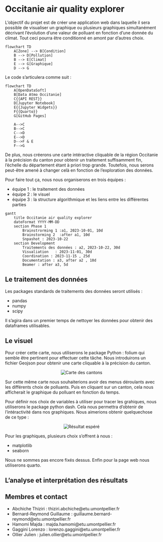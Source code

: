 # Occitanie air quality explorer
L'objectif du projet est de créer une application web dans laquelle il sera possible de visualiser un graphique ou plusieurs graphiques simultanément décrivant l'évolution d'une valeur de polluant en fonction d'une donnée du climat. Tout ceci pourra être conditionné en amont par d'autres choix.

```mermaid
flowchart TD
    A[Zone] --> B[Condition]
    B --> D[Pollution]
    B --> E[Climat]
    E --> G[Graphique]
    D --> G
```
Le code s'articulera comme suit :

```mermaid
flowchart TD
    A[OpenDataSoft]
    B[Data Atmo Occitanie]
    C{{API REST}}
    D[Jupyter Notebook]
    E{{Jupyter Widgets}}
    F{{Quarto}}
    G[GitHub Pages]

    A-->C
    B-->C
    C-->D
    E-->D
    D-->F & E
    F-->G
```

De plus, nous créerons une carte intéractive cliquable de la région Occitanie à la précision du canton pour obtenir un traitement suffisamment fin, l'échelle du département étant à priori trop grande. Toutefois, nous serons peut-être amené à changer celà en fonction de l'exploration des données. 

Pour faire tout ça, nous nous organiserons en trois équipes : 

* équipe 1 : le traitement des données  
* équipe 2 : le visuel  
* équipe 3 : la structure algorithmique et les liens entre les différentes parties  


```mermaid
gantt
    title Occitanie air quality explorer
    dateFormat YYYY-MM-DD
    section Phase 1
        Brainstrorming 1 :a1, 2023-10-01, 10d
        Brainstorming 2  :after a1, 10d
        Snpashot : 2023-10-22
    section Development
        Traitements des données : a2, 2023-10-22, 30d
        Visualiation   : 2023-11-01, 30d
        Coordination : 2023-11-15 , 25d
        Documentation : a3, after a2 , 10d
        Beamer : after a3, 5d
```

## Le traitement des données

Les packages standards de traitements des données seront utilisés :

 - pandas 
 - numpy 
 - scipy 


Il s'agira dans un premier temps de nettoyer les données pour obtenir des dataframes utilisables.

## Le visuel

Pour créer cette carte, nous utiliserons le package Python : folium qui semble être pertinent pour effectuer cette tâche. Nous introduirons un fichier Geojson pour obtenir une carte cliquable à la précision du canton.

<center>
![](./Images/canton_occitanie.svg "Carte des cantons")
</center>

Sur cette même carte nous souhaiterions avoir des menus déroulants avec les différents choix de polluants. Puis en cliquant sur un canton, cela nous afficherait le graphique du polluant en fonction du temps.

Pour définir nos choix de variables à utiliser pour tracer les grahiques, nous utiliserons le package python dash. Cela nous permettra d'obtenir de l'intéractivité dans nos graphiques. Nous aimerions obtenir quelquechose de ce type :

<center>
![](./Images/dash_result.png "Résultat espéré")
</center>

Pour les graphiques, plusieurs choix s'offrent à nous : 

* matplotlib 
* seaborn 
  
Nous ne sommes pas encore fixés dessus. Enfin pour la page web nous utiliserons quarto.

## L'analyse et interprétation des résultats

## Membres et contact

- Abchiche Thiziri : thiziri.abchiche@etu.umontpellier.fr
- Bernard-Reymond Guillaume : guillaume.bernard-reymond@etu.umontpellier.fr
- Hamomi Majda : majda.hamomi@etu.umontpellier.fr
- Gaggini Lorenzo : lorenzo.gaggini@etu.umontpellier.fr
- Ollier Julien : julien.ollier@etu.umontpellier.fr
